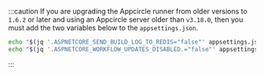 :::caution
If you are upgrading the Appcircle runner from older versions to `1.6.2` or later and using an Appcircle server older than `v3.18.0`, then you must add the two variables below to the `appsettings.json`.

```bash
echo "$(jq '.ASPNETCORE_SEND_BUILD_LOG_TO_REDIS="false"' appsettings.json)" > appsettings.json &&
echo "$(jq '.ASPNETCORE_WORKFLOW_UPDATES_DISABLED.="false"' appsettings.json)" > appsettings.json
```
:::


